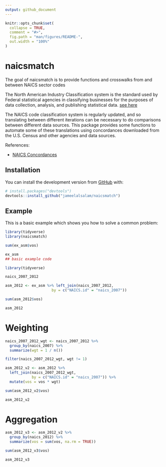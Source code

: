 ```yaml
---
output: github_document
---
```


<!-- README.md is generated from README.Rmd. Please edit that file -->

```r
knitr::opts_chunk$set(
  collapse = TRUE,
  comment = "#>",
  fig.path = "man/figures/README-",
  out.width = "100%"
)
```
# naicsmatch

<!-- badges: start -->
<!-- badges: end -->

The goal of naicsmatch is to provide functions and crosswalks from and between NAICS sector codes

The North American Industry Classification system is the standard used by Federal statistical agencies in classifying businesses for the purposes of data collection, analysis, and publishing statistical data. [see here](https://www.census.gov/eos/www/naics/index.html)

The NAICS code classification system is regularly updated, and so translating between different iterations can be necessary to do comparisons between different data sources. This package provides some functions to automate some of these translations using concordances downloaded from the U.S. Census and other agencies and data sources.

References:

* [NAICS Concordances](https://www.census.gov/eos/www/naics/concordances/concordances.html)


## Installation

You can install the development version from [GitHub](https://github.com/) with:

``` r
# install.packages("devtools")
devtools::install_github("jameelalsalam/naicsmatch")
```
## Example

This is a basic example which shows you how to solve a common problem:

```r
library(tidyverse)
library(naicsmatch)

sum(ex_asm$vos)

ex_asm
## basic example code
```


```r

library(tidyverse)

naics_2007_2012

```


```r
asm_2012 <- ex_asm %>% left_join(naics_2007_2012, 
                     by = c("NAICS.id" = "naics_2007"))

sum(asm_2012$vos)

asm_2012
```


# Weighting

```r
naics_2007_2012_wgt <- naics_2007_2012 %>%
  group_by(naics_2007) %>%
  summarize(wgt = 1 / n())

filter(naics_2007_2012_wgt, wgt != 1)
```


```r
asm_2012_v2 <- asm_2012 %>%
  left_join(naics_2007_2012_wgt, 
            by = c("NAICS.id" = "naics_2007")) %>%
  mutate(vos = vos * wgt)

sum(asm_2012_v2$vos)

asm_2012_v2
```

# Aggregation

```r

asm_2012_v3 <- asm_2012_v2 %>%
  group_by(naics_2012) %>%
  summarize(vos = sum(vos, na.rm = TRUE))

sum(asm_2012_v3$vos)

asm_2012_v3
```



